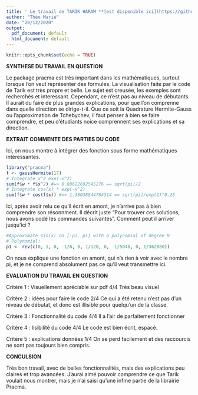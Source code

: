 ---
title: ' Le travail de TARIK HARAM **[est disponible ici](https://github.com/T-Hak/PSBX/blob/main/Tutoriel%20pracma/gr02_hakam_tarik_pracma.pdf)**'
author: "Théo Marié"
date: "20/12/2020"
output:
  pdf_document: default
  html_document: default
---

```{r setup, include=FALSE}
knitr::opts_chunk$set(echo = TRUE)
```

**SYNTHESE DU TRAVAIL EN QUESTION**

Le package pracma est très important dans les mathématiques, surtout lorsque l'on veut représenter des formules. La visualisation faite par le code de Tarik est très propre et belle. Le sujet est creusée, les exemples sont recherchés et interessant. Cependant, ce n'est pas au niveau de débutants. Il aurait du faire de plus grandes explications, pour que l'on comprenne dans quelle direction se dirige-t-il. Que ce soit la Quadrature Hermite-Gauss ou l'approximation de Tchebychev, il faut penser à bien se faire comprendre, et peu d'étudiants noice comprennent ses explications et sa direction.

**EXTRAIT COMMENTE DES PARTIES DU CODE**

\begin{equation}
   \int_{-\infty}^{\infty}f(x)\exp(-x^2)\,dx
\end{equation}

 Ici, on nous montre à intégrer des fonction sous forme mathématiques intéressantes.
 
```{r}
library("pracma")
f <- gaussHermite(17)
# Integrate x^2 exp(-x^2)
sum(f$w * f$x^2) #=> 0.88622692545276 == sqrt(pi)/2
# Integrate cos(x) * exp(-x^2)
sum(f$w * cos(f$x)) #=> 1.38038844704314 == sqrt(pi)/exp(1)^0.25
```
Ici, après avoir relu ce qu'il écrit en amont, je n'arrive pas à bien comprendre son résonnment. Il décrit juste "Pour trouver ces solutions, nous avons codé les commandes suivantes ". Comment peut il arriver jusqu'ici ?

```{r eval=TRUE}
#Approximate sin(x) on [-pi, pi] with a polynomial of degree 9
# Polynomial:
p1 <- rev(c(0, 1, 0, -1/6, 0, 1/120, 0, -1/5040, 0, 1/362880))
```

On nous explique une fonction en amont, qui n'a rien à voir avec le nombre pi, et je ne comprend absolument pas ce qu'il veut transmettre ici. 


**EVALUATION DU TRAVAIL EN QUESTION**

Critère 1 : Visuellement apréciable sur pdf   4/4 Très beau visuel

Critère 2 : idées pour faire le code          2/4 Ce qui a été retenu n'est pas d'un niveau de débutat, et donc est illisible pour quelqu'un de la classe.

Critère 3 : Fonctionnalité du code            4/4 Il a l'air de parfaitement fonctionner

Critère 4 : lisibilité du code                4/4 Le code est bien écrit, espacé.

Critère 5 : explications données              1/4 On se perd facilement et des raccourcis ne sont pas toujours bien compris.

**CONCULSION**

Très bon travail, avec de belles fonctionnalités, mais des explications peu claires et trop avancées. J'aurai aimé pouvoir comprendre ce que Tarik voulait nous montrer, mais je n'ai saisi qu'une infme partie de la librairie Pracma.
